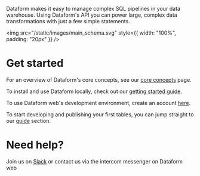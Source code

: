 


Dataform makes it easy to manage complex SQL pipelines in your data warehouse. Using Dataform's API you can power large, complex data transformations with just a few simple statements.

<img src="/static/images/main_schema.svg" style={{ width: "100%", padding: "20px" }} />

# Get started

For an overview of Dataform's core concepts, see our [core concepts](/guides/core-concepts) page.

To install and use Dataform locally, check out our [getting started guide](/guides/command-line-interface).

To use Dataform web's development environment, create an account [here](https://dataform.co/signup).

To start developing and publishing your first tables, you can jump straight to our [guide](/guides/tables) section.

# Need help?

Join us on [Slack](#) or contact us via the intercom messenger on Dataform web
